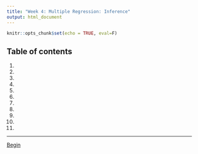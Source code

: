 ```yaml
---
title: "Week 4: Multiple Regression: Inference"
output: html_document
---
```


```r
knitr::opts_chunk$set(echo = TRUE, eval=F)
```

## Table of contents
1. [](4_1.html)
2. [](4_2.html)
3. [](4_3.html)
4. [](4_4.html)
5. [](4_5.html)
6. [](4_6.html)
7. [](4_7.html)
8. [](4_8.html)
9. [](4_9.html)
10. [](4_10.html)
11. [](4_11.html)


---

[Begin](4_1.html)

